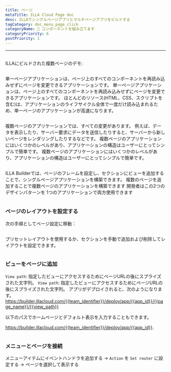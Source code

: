 ```yaml
---
title: ページ
metaTitle: ILLA Cloud Page doc
desc: ILLAでシングルページアプリとマルチページアプリをビルドする
tagCategory: doc_menu_page_click
categoryName: 🧬 コンポーネントを組み立てます
categoryPriority: 6
postPriority: 1
---
```


* * *

## <h2 hidden>ページ</h2>

ILLAにビルドされた複数ページのデモ: 

<img src='https://cdn.illacloud.com/official-website/img/docs/assemble/page1.gif' alt="" />

単一ページアプリケーションは、ページ上のすべてのコンポーネントを再読み込みせずにページを変更できるアプリケーションです。 単一ページアプリケーションは、ページ上のすべてのコンポーネントを再読み込みせずにページを変更できるアプリケーションです。 ほとんどのリソース(HTML、CSS、スクリプトを含む)は、アプリケーションのライフサイクル全体で一度だけ読み込まれるため、単一ページのアプリケーションが高速になります。

<img src='https://cdn.illacloud.com/official-website/img/docs/assemble/page2.png' alt="" />

複数ページのアプリケーションでは、すべての変更があります。 例えば、データを表示したり、サーバー要求にデータを送信したりすると、サーバーから新しいページをレンダリングしたりするなどです。 複数ページのアプリケーションにはいくつかのレベルがあり、アプリケーションの構造はユーザーにとってシンプルで簡単です。 複数ページのアプリケーションにはいくつかのレベルがあり、アプリケーションの構造はユーザーにとってシンプルで簡単です。

<img src='https://cdn.illacloud.com/official-website/img/docs/assemble/page3.png' alt="" />

ILLA Builderでは、ページのフレームを設定し、セクションにビューを追加することで、シングルページアプリケーションを構築できます。 複数のページを追加することで複数ページのアプリケーションを構築できます 開発者はこの2つのデザインパターンを 1つのアプリケーションで両方使用できます

<img src='https://cdn.illacloud.com/official-website/img/docs/assemble/page4.png' alt="" />

### ページのレイアウトを設定する

次の手順としてページ設定に移動：

<img src='https://cdn.illacloud.com/official-website/img/docs/assemble/page5.png' alt="" />

プリセットレイアウトを使用するか、セクションを手動で追加および削除してレイアウトを設定できます。 

<img src='https://cdn.illacloud.com/official-website/img/docs/assemble/page6.gif' alt="" />

### ビューをページに追加

`View path`: 指定したビューにアクセスするためにページURLの後にスプライズされた文字列。 `View path`: 指定したビューにアクセスするためにページURLの後にスプライズされた文字列。 アプリがデプロイされると、次のようになります。https://builder.illacloud.com/{{team_identifier}}/deploy/app/{{app_id}}/{{page_name}}/{{view_path}}

以下のパスでホームページとデフォルト表示を入力することもできます。

https://builder.illacloud.com/{{team_identifier}}/deploy/app/{{app_id}}. 

<img src='https://cdn.illacloud.com/official-website/img/docs/assemble/page7.png' alt="" />

### メニューとページを接続

メニューアイテムにイベントハンドラを追加する → `Action` を `Set router` に設定する → ページを選択して表示する

<img src='https://cdn.illacloud.com/official-website/img/docs/assemble/page8.gif' alt="" />
